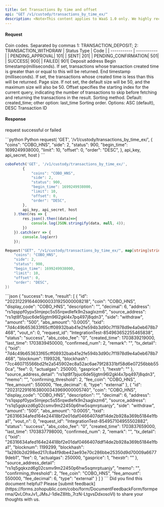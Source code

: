 ```yaml
---
title: Get Transactions By time and offset
api: "GET /v1/custody/transactions_by_time_ex/"
description: <Note>This content applies to WaaS 1.0 only. We highly recommend that you upgrade to [WaaS 2.0](/v2/guides/overview/introduction).</Note> This endpoint returns a list of transactions filtered by time range, transaction status, coins, transaction side (deposit/withdraw) and address. As the extension of ***[Get Transactions By Time](/v1/api-references/custody-wallet/transactions_by_time)***, this endpoint introduced a new 'offset' parameter used for performing pagination query of transactions. The response includes transaction details such as transaction hash, amount, and timestamp.
---
```


#### Request
<ParamField query="coins" type="String" >Coin codes. Separated by commas</ParamField>
<ParamField query="side" type="Int" >1: TRANSACTION_DEPOSIT; 2: TRANSACTION_WITHDRAW </ParamField>
<ParamField query="status" type="Int" >
  | Status Type | Code |
  | ----------- | ----------- |
  | PENDING_APPROVAL| 101|
  | SENT| 201|
  | PENDING_CONFIRMATION| 501|
  | SUCCESS| 900|
  | FAILED| 901|
</ParamField>
<ParamField query="address" type="String" >Deposit address</ParamField>
<ParamField query="begin_time" type="Long" >Begin timestamp(milliseconds). If set, transactions whose transaction created time is greater than or equal to this will be returned.</ParamField>
<ParamField query="end_time" type="Long" >End timestamp (milliseconds). If set, the transactions whose created time is less than this will be returned.</ParamField>
<ParamField query="limit" type="Integer" >Page size. If not set, the default size will be 50, and the maximum size will also be 50.</ParamField>
<ParamField query="offset" type="Integer" >Offset specifies the starting index for the current query, indicating the number of transactions to skip before fetching and returning the transactions in the result.</ParamField>
<ParamField query="order_by" type="String" >Sorting method. Default: created_time; other option: last_time</ParamField>
<ParamField query="order" type="String" >Sorting order. Options: ASC (default), DESC</ParamField>
<ParamField query="txid" type="String" >Transaction ID</ParamField>


#### Response
<ResponseField name="success" type="bool">request successful or failed</ResponseField>
<ResponseField name="result" type="object[]">
  <Expandable title="object">
        <Snippet file="full_custodian_transaction_snippet.mdx" />
  </Expandable>
</ResponseField>

<RequestExample>
```python Python
request(
  'GET',
  '/v1/custody/transactions_by_time_ex/',
  {
    "coins": "COBO_HNS",
    "side": 2,
    "status": 900,
    "begin_time": 1699249938000,
    "limit": 10,
    "offset": 0,
    "order": "DESC",
  },
  api_key, api_secret, host
)
```

```javascript JavaScript
coboFetch('GET', '/v1/custody/transactions_by_time_ex/',
        {
            "coins": "COBO_HNS",
            "side": 2,
            "status": 900,
            "begin_time": 1699249938000,
            "limit": 10,
            "offset": 0,
            "order": "DESC",
        },
        api_key, api_secret, host
    ).then(res => {
        res.json().then((data)=>{
            console.log(JSON.stringify(data, null, 4));
        })
    }).catch(err => {
        console.log(err)
    });
```

```go Go
Request("GET", "/v1/custody/transactions_by_time_ex/", map[string]string{
    "coins": "COBO_HNS",
    "side": 2,
    "status": 900,
    "begin_time": 1699249938000,
    "limit": 10,
    "offset": 0,
    "order": "DESC",
})
```
</RequestExample>


<ResponseExample>
```json
{
  "success": true,
  "result": [
    {
        "id": "20231229164409000331925000008218",
        "coin": "COBO_HNS",
        "display_code": "COBO_HNS",
        "description": "",
        "decimal": 6,
        "address": "rs1qsppf0ypx5lmjepc5s55rqwdlefk9n2saglxzm6",
        "source_address": "rs1qt8f7pjuc6de5ljgtm96l2gkl4x7pq497j8qdn3",
        "side": "withdraw",
        "amount": "500",
        "abs_amount": "0.0005",
        "txid": "7d4c49b653633f65cff08932bab41e2fe594b3d90c7f1978d9e4a0eb678b7468",
        "vout_n": 0,
        "request_id": "IntegrationTest-854963652255465838",
        "status": "success",
        "abs_cobo_fee": "0",
        "created_time": 1703839219000,
        "last_time": 1703839450000,
        "confirmed_num": 2,
        "remark": "",
        "tx_detail": {
            "txid": "7d4c49b653633f65cff08932bab41e2fe594b3d90c7f1978d9e4a0eb678b7468",
            "blocknum": 1199326,
            "blockhash": "7cc460715566bd2fe2a545902ec8a52ac6ae79f28331bf58d6e07256bbb550ca",
            "fee": 0,
            "actualgas": 250000,
            "gasprice": 1,
            "hexstr": ""
        },
        "source_address_detail": "rs1qt8f7pjuc6de5ljgtm96l2gkl4x7pq497j8qdn3",
        "memo": "",
        "confirming_threshold": 2,
        "fee_coin": "COBO_HNS",
        "fee_amount": 550000,
        "fee_decimal": 6,
        "type": "external"
    },
    {
        "id": "20231229161638000343969000005740",
        "coin": "COBO_HNS",
        "display_code": "COBO_HNS",
        "description": "",
        "decimal": 6,
        "address": "rs1qsppf0ypx5lmjepc5s55rqwdlefk9n2saglxzm6",
        "source_address": "rs1q5gqkxzd6g02csmv9m22450p6hw5sqmrptuanjy",
        "side": "withdraw",
        "amount": "500",
        "abs_amount": "0.0005",
        "txid": "26316634afed164e24418bf2e01daf0466407ddf14de2b928a369b5184e1fba1",
        "vout_n": 0,
        "request_id": "IntegrationTest-854957104955502882",
        "status": "success",
        "abs_cobo_fee": "0",
        "created_time": 1703837659000,
        "last_time": 1703837798000,
        "confirmed_num": 2,
        "remark": "",
        "tx_detail": {
            "txid": "26316634afed164e24418bf2e01daf0466407ddf14de2b928a369b5184e1fba1",
            "blocknum": 1199299,
            "blockhash": "1a280b2d298ed217c8a4f9dbe42ae93e70c286bbe25350d9d70009a66779deb1",
            "fee": 0,
            "actualgas": 250000,
            "gasprice": 1,
            "hexstr": ""
        },
        "source_address_detail": "rs1q5gqkxzd6g02csmv9m22450p6hw5sqmrptuanjy",
        "memo": "",
        "confirming_threshold": 2,
        "fee_coin": "COBO_HNS",
        "fee_amount": 550000,
        "fee_decimal": 6,
        "type": "external"
    }
  ]
}
```
</ResponseExample>
<Tip>Did you find this document helpful? Please [submit feedback](https://forms.zohopublic.com/cobo/form/DocumentFeedbackForm/formperma/QvLOhxJv1_JMsJ-1dleZ8Itb_7rzN-LtgvsDdxosoVI) to share your thoughts with us.</Tip>